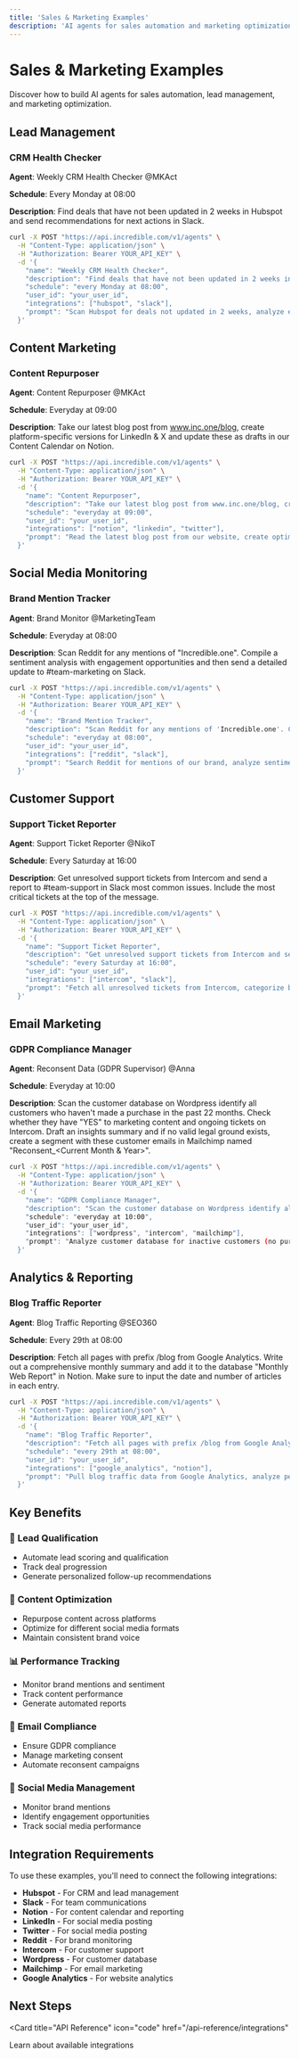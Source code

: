```yaml
---
title: 'Sales & Marketing Examples'
description: 'AI agents for sales automation and marketing optimization'
---
```


# Sales & Marketing Examples

Discover how to build AI agents for sales automation, lead management, and marketing optimization.

## Lead Management

### CRM Health Checker

**Agent**: Weekly CRM Health Checker @MKAct

**Schedule**: Every Monday at 08:00

**Description**: Find deals that have not been updated in 2 weeks in Hubspot and send recommendations for next actions in Slack.

```bash
curl -X POST "https://api.incredible.com/v1/agents" \
  -H "Content-Type: application/json" \
  -H "Authorization: Bearer YOUR_API_KEY" \
  -d '{
    "name": "Weekly CRM Health Checker",
    "description": "Find deals that have not been updated in 2 weeks in Hubspot and send recommendations for next actions in Slack",
    "schedule": "every Monday at 08:00",
    "user_id": "your_user_id",
    "integrations": ["hubspot", "slack"],
    "prompt": "Scan Hubspot for deals not updated in 2 weeks, analyze each deal stage, generate personalized next action recommendations, and send a detailed report to the sales team via Slack"
  }'
```

## Content Marketing

### Content Repurposer

**Agent**: Content Repurposer @MKAct

**Schedule**: Everyday at 09:00

**Description**: Take our latest blog post from www.inc.one/blog, create platform-specific versions for LinkedIn & X and update these as drafts in our Content Calendar on Notion.

```bash
curl -X POST "https://api.incredible.com/v1/agents" \
  -H "Content-Type: application/json" \
  -H "Authorization: Bearer YOUR_API_KEY" \
  -d '{
    "name": "Content Repurposer",
    "description": "Take our latest blog post from www.inc.one/blog, create platform-specific versions for LinkedIn & X and update these as drafts in our Content Calendar on Notion",
    "schedule": "everyday at 09:00",
    "user_id": "your_user_id",
    "integrations": ["notion", "linkedin", "twitter"],
    "prompt": "Read the latest blog post from our website, create optimized versions for LinkedIn and Twitter with appropriate hashtags and formatting, and save them as drafts in our Notion content calendar"
  }'
```

## Social Media Monitoring

### Brand Mention Tracker

**Agent**: Brand Monitor @MarketingTeam

**Schedule**: Everyday at 08:00

**Description**: Scan Reddit for any mentions of "Incredible.one". Compile a sentiment analysis with engagement opportunities and then send a detailed update to #team-marketing on Slack.

```bash
curl -X POST "https://api.incredible.com/v1/agents" \
  -H "Content-Type: application/json" \
  -H "Authorization: Bearer YOUR_API_KEY" \
  -d '{
    "name": "Brand Mention Tracker",
    "description": "Scan Reddit for any mentions of 'Incredible.one'. Compile a sentiment analysis with engagement opportunities and then send a detailed update to #team-marketing on Slack",
    "schedule": "everyday at 08:00",
    "user_id": "your_user_id",
    "integrations": ["reddit", "slack"],
    "prompt": "Search Reddit for mentions of our brand, analyze sentiment of each mention, identify engagement opportunities, and send a comprehensive report to the marketing team via Slack"
  }'
```

## Customer Support

### Support Ticket Reporter

**Agent**: Support Ticket Reporter @NikoT

**Schedule**: Every Saturday at 16:00

**Description**: Get unresolved support tickets from Intercom and send a report to #team-support in Slack most common issues. Include the most critical tickets at the top of the message.

```bash
curl -X POST "https://api.incredible.com/v1/agents" \
  -H "Content-Type: application/json" \
  -H "Authorization: Bearer YOUR_API_KEY" \
  -d '{
    "name": "Support Ticket Reporter",
    "description": "Get unresolved support tickets from Intercom and send a report to #team-support in Slack most common issues. Include the most critical tickets at the top of the message",
    "schedule": "every Saturday at 16:00",
    "user_id": "your_user_id",
    "integrations": ["intercom", "slack"],
    "prompt": "Fetch all unresolved tickets from Intercom, categorize by priority and issue type, identify common problems, and send a detailed report to #team-support with critical tickets highlighted at the top"
  }'
```

## Email Marketing

### GDPR Compliance Manager

**Agent**: Reconsent Data (GDPR Supervisor) @Anna

**Schedule**: Everyday at 10:00

**Description**: Scan the customer database on Wordpress identify all customers who haven't made a purchase in the past 22 months. Check whether they have "YES" to marketing content and ongoing tickets on Intercom. Draft an insights summary and if no valid legal ground exists, create a segment with these customer emails in Mailchimp named "Reconsent_<Current Month & Year>".

```bash
curl -X POST "https://api.incredible.com/v1/agents" \
  -H "Content-Type: application/json" \
  -H "Authorization: Bearer YOUR_API_KEY" \
  -d '{
    "name": "GDPR Compliance Manager",
    "description": "Scan the customer database on Wordpress identify all customers who haven't made a purchase in the past 22 months. Check whether they have 'YES' to marketing content and ongoing tickets on Intercom. Draft an insights summary and if no valid legal ground exists, create a segment with these customer emails in Mailchimp named 'Reconsent_<Current Month & Year>'",
    "schedule": "everyday at 10:00",
    "user_id": "your_user_id",
    "integrations": ["wordpress", "intercom", "mailchimp"],
    "prompt": "Analyze customer database for inactive customers (no purchase in 22 months), check marketing consent status and active support tickets, create GDPR-compliant reconsent segment in Mailchimp for customers without valid legal grounds"
  }'
```

## Analytics & Reporting

### Blog Traffic Reporter

**Agent**: Blog Traffic Reporting @SEO360

**Schedule**: Every 29th at 08:00

**Description**: Fetch all pages with prefix /blog from Google Analytics. Write out a comprehensive monthly summary and add it to the database "Monthly Web Report" in Notion. Make sure to input the date and number of articles in each entry.

```bash
curl -X POST "https://api.incredible.com/v1/agents" \
  -H "Content-Type: application/json" \
  -H "Authorization: Bearer YOUR_API_KEY" \
  -d '{
    "name": "Blog Traffic Reporter",
    "description": "Fetch all pages with prefix /blog from Google Analytics. Write out a comprehensive monthly summary and add it to the database 'Monthly Web Report' in Notion. Make sure to input the date and number of articles in each entry",
    "schedule": "every 29th at 08:00",
    "user_id": "your_user_id",
    "integrations": ["google_analytics", "notion"],
    "prompt": "Pull blog traffic data from Google Analytics, analyze performance metrics, create comprehensive monthly report with article counts and dates, and store in Notion database for tracking"
  }'
```

## Key Benefits

### 🎯 **Lead Qualification**
- Automate lead scoring and qualification
- Track deal progression
- Generate personalized follow-up recommendations

### 📝 **Content Optimization**
- Repurpose content across platforms
- Optimize for different social media formats
- Maintain consistent brand voice

### 📊 **Performance Tracking**
- Monitor brand mentions and sentiment
- Track content performance
- Generate automated reports

### 📧 **Email Compliance**
- Ensure GDPR compliance
- Manage marketing consent
- Automate reconsent campaigns

### 🎪 **Social Media Management**
- Monitor brand mentions
- Identify engagement opportunities
- Track social media performance

## Integration Requirements

To use these examples, you'll need to connect the following integrations:

- **Hubspot** - For CRM and lead management
- **Slack** - For team communications
- **Notion** - For content calendar and reporting
- **LinkedIn** - For social media posting
- **Twitter** - For social media posting
- **Reddit** - For brand monitoring
- **Intercom** - For customer support
- **Wordpress** - For customer database
- **Mailchimp** - For email marketing
- **Google Analytics** - For website analytics

## Next Steps

<Card
  title="API Reference"
  icon="code"
  href="/api-reference/integrations"
>
  Learn about available integrations
</Card>
